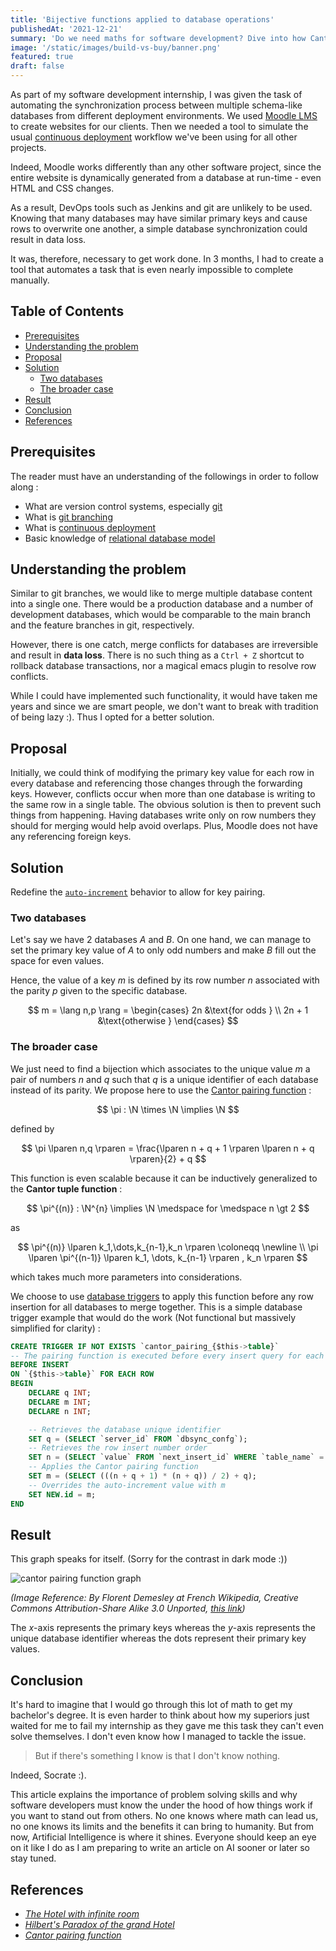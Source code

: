 ```yaml
---
title: 'Bijective functions applied to database operations'
publishedAt: '2021-12-21'
summary: 'Do we need maths for software development? Dive into how Cantor functions got me my Software engineering degree.'
image: '/static/images/build-vs-buy/banner.png'
featured: true
draft: false
---
```


As part of my software development internship, I was given the task of automating the synchronization process between multiple schema-like databases from different deployment environments. We used [Moodle LMS](https://moodle.org/) to create websites for our clients. Then we needed a tool to simulate the usual [continuous deployment](https://en.wikipedia.org/wiki/Continuous_deployment) workflow we've been using for all other projects.

Indeed, Moodle works differently than any other software project, since the entire website is dynamically generated from a database at run-time - even HTML and CSS changes.

As a result, DevOps tools such as Jenkins and git are unlikely to be used. Knowing that many databases may have similar primary keys and cause rows to overwrite one another, a simple database synchronization could result in data loss.

It was, therefore, necessary to get work done. In 3 months, I had to create a tool that automates a task that is even nearly impossible to complete manually.

## Table of Contents

- [Prerequisites](/blog/bijective-functions-applied-to-database-operations#prerequisites)
- [Understanding the problem](/blog/bijective-functions-applied-to-database-operations#understanding-the-problem)
- [Proposal](/blog/bijective-functions-applied-to-database-operations#proposal)
- [Solution](/blog/bijective-functions-applied-to-database-operations#solution)
  - [Two databases](/blog/bijective-functions-applied-to-database-operations#two-databases)
  - [The broader case](/blog/bijective-functions-applied-to-database-operations#the-broader-case)
- [Result](/blog/bijective-functions-applied-to-database-operations#result)
- [Conclusion](/blog/bijective-functions-applied-to-database-operations#conclusion)
- [References](/blog/bijective-functions-applied-to-database-operations#references)

## Prerequisites

The reader must have an understanding of the followings in order to follow along :

- What are version control systems, especially [git](https://git-scm.com/)
- What is [git branching](https://git-scm.com/book/en/v2/Git-Branching-Branches-in-a-Nutshell)
- What is [continuous deployment](https://en.wikipedia.org/wiki/Continuous_deployment)
- Basic knowledge of [relational database model](https://www.guru99.com/relational-data-model-dbms.html)

## Understanding the problem

Similar to git branches, we would like to merge multiple database content into a single one. There would be a production database and a number of development databases, which would be comparable to the main branch and the feature branches in git, respectively.

However, there is one catch, merge conflicts for databases are irreversible and result in **data loss**. There is no such thing as a `Ctrl + Z` shortcut to rollback database transactions, nor a magical emacs plugin to resolve row conflicts.

While I could have implemented such functionality, it would have taken me years and since we are smart people, we don't want to break with tradition of being lazy :). Thus I opted for a better solution.

## Proposal

Initially, we could think of modifying the primary key value for each row in every database and referencing those changes through the forwarding keys. However, conflicts occur when more than one database is writing to the same row in a single table. The obvious solution is then to prevent such things from happening. Having databases write only on row numbers they should for merging would help avoid overlaps. Plus, Moodle does not have any referencing foreign keys.

## Solution

Redefine the [`auto-increment`](https://sql.sh/cours/create-table/auto_increment#:~:text=La%20commande%20AUTO_INCREMENT%20est%20utilis%C3%A9e,'enregistrement%20dans%20celle%2Dci.) behavior to allow for key pairing.

### Two databases

Let's say we have 2 databases $A$ and $B$. On one hand, we can manage to set the primary key value of $A$ to only odd numbers and make $B$ fill out the space for even values.

Hence, the value of a key $m$ is defined by its row number $n$ associated with the parity $p$ given to the specific database.

$$
m = \lang n,p \rang = \begin{cases}
2n &\text{for odds } \\
2n + 1 &\text{otherwise }
\end{cases}
$$

### The broader case

We just need to find a bijection which associates to the unique value $m$ a pair of numbers $n$ and $q$ such that $q$ is a unique identifier of each database instead of its parity. We propose here to use the [Cantor pairing function](https://en.wikipedia.org/wiki/Pairing_function#Cantor_pairing_function) :

$$
\pi : \N \times \N \implies \N
$$

defined by

$$
\pi \lparen n,q \rparen = \frac{\lparen n + q + 1 \rparen \lparen n + q \rparen}{2} + q
$$

This function is even scalable because it can be inductively generalized to the **Cantor tuple function** :

$$
\pi^{(n)} : \N^{n} \implies \N \medspace for \medspace n \gt 2
$$

as

$$
\pi^{(n)} \lparen k_1,\dots,k_{n-1},k_n \rparen \coloneqq \newline \\ \pi \lparen \pi^{(n-1)} \lparen k_1, \dots, k_{n-1} \rparen , k_n \rparen
$$

which takes much more parameters into considerations.

We choose to use [database triggers](https://en.wikipedia.org/wiki/Database_trigger) to apply this function before any row insertion for all databases to merge together. This is a simple database trigger example that would do the work (Not functional but massively simplified for clarity) :

```sql
CREATE TRIGGER IF NOT EXISTS `cantor_pairing_{$this->table}`
-- The pairing function is executed before every insert query for each table
BEFORE INSERT
ON `{$this->table}` FOR EACH ROW
BEGIN
    DECLARE q INT;
    DECLARE m INT;
    DECLARE n INT;

    -- Retrieves the database unique identifier
    SET q = (SELECT `server_id` FROM `dbsync_confg`);
    -- Retrieves the row insert number order
    SET n = (SELECT `value` FROM `next_insert_id` WHERE `table_name` = `{$this->table}`);
    -- Applies the Cantor pairing function
    SET m = (SELECT (((n + q + 1) * (n + q)) / 2) + q);
    -- Overrides the auto-increment value with m
    SET NEW.id = m;
END
```

## Result

This graph speaks for itself. (Sorry for the contrast in dark mode :))

<Image
  alt="cantor pairing function graph"
  src="static/images/Pairingfunctions/Cantor.png"
  width={330}
/>

_(Image Reference: By Florent Demesley at French Wikipedia, Creative Commons Attribution-Share Alike 3.0 Unported, [this link](https://fr.wikipedia.org/wiki/Fonction_de_couplage#/media/Fichier:Cantor_pairing_function.svg))_

The $x$-axis represents the primary keys whereas the $y$-axis represents the unique database identifier whereas the dots represent their primary key values.

## Conclusion

It's hard to imagine that I would go through this lot of math to get my bachelor's degree. It is even harder to think about how my superiors just waited for me to fail my internship as they gave me this task they can't even solve themselves. I don't even know how I managed to tackle the issue.

> But if there's something I know is that I don't know nothing.

Indeed, Socrate :).

This article explains the importance of problem solving skills and why software developers must know the under the hood of how things work if you want to stand out from others. No one knows where math can lead us, no one knows its limits and the benefits it can bring to humanity. But from now, Artificial Intelligence is where it shines. Everyone should keep an eye on it like I do as I am preparing to write an article on AI sooner or later so stay tuned.

## References

- _[The Hotel with infinite room](https://www.youtube.com/watch?v=Uj3_KqkI9Zo)_
- _[Hilbert's Paradox of the grand Hotel](https://en.wikipedia.org/wiki/Hilbert%27s_paradox_of_the_Grand_Hotel)_
- _[Cantor pairing function ](https://en.wikipedia.org/wiki/Pairing_function#Cantor_pairing_function)_
